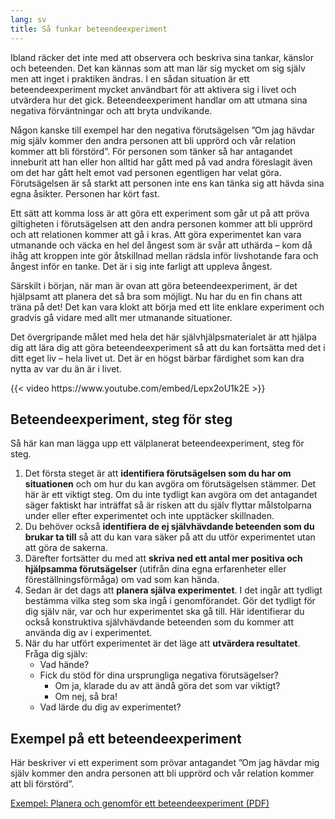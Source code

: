 ```yaml
---
lang: sv
title: Så funkar beteendeexperiment
---
```


\label{sec-experimentinstructions}

Ibland räcker det inte med att observera och beskriva sina tankar,
känslor och beteenden. Det kan kännas som att man lär sig mycket om sig
själv men att inget i praktiken ändras. I en sådan situation är ett
beteendeexperiment mycket användbart för att aktivera sig i livet och
utvärdera hur det gick. Beteendeexperiment handlar om att utmana sina
negativa förväntningar och att bryta undvikande. 

Någon kanske till exempel har den negativa förutsägelsen ”Om jag hävdar
mig själv kommer den andra personen att bli upprörd och vår relation
kommer att bli förstörd”. För personen som tänker så har antagandet
inneburit att han eller hon alltid har gått med på vad andra
föreslagit även om det har gått helt emot vad personen egentligen har
velat göra. Förutsägelsen är så starkt att personen inte ens kan tänka
sig att hävda sina egna åsikter. Personen har kört fast.

Ett sätt att komma loss är att göra ett experiment som går ut på att
pröva giltigheten i förutsägelsen att den andra personen kommer att bli
upprörd och att relationen kommer att gå i kras. Att göra experimentet
kan vara utmanande och väcka en hel del ångest som är svår att uthärda
-- kom då ihåg att kroppen inte gör åtskillnad mellan rädsla inför
livshotande fara och ångest inför en tanke. Det är i sig inte farligt
att uppleva ångest.

Särskilt i början, när man är ovan att göra beteendeexperiment, är det
hjälpsamt att planera det så bra som möjligt. Nu har du en fin chans att träna på det! Det kan vara klokt att börja med ett lite enklare
experiment och gradvis gå vidare med allt mer utmanande situationer.

Det övergripande målet med hela det här självhjälpsmaterialet är att hjälpa dig att lära
dig att göra beteendeexperiment så att du kan fortsätta med det i ditt
eget liv -- hela livet ut. Det är en högst bärbar färdighet som kan dra nytta av 
var du än är i livet.

::: {.content-visible when-format="html"}
{{< video https://www.youtube.com/embed/Lepx2oU1k2E >}}
:::
\xqr{Utmana negativa tankar}{https://youtu.be/Lepx2oU1k2E}

## Beteendeexperiment, steg för steg

Så här kan man lägga upp ett välplanerat beteendeexperiment, steg för
steg.

1.  Det första steget är att **identifiera förutsägelsen som du har om
    situationen** och om hur du kan avgöra om förutsägelsen stämmer. Det
    här är ett viktigt steg. Om du inte tydligt kan avgöra om det
    antagandet säger faktiskt har inträffat så är risken att du själv
    flyttar målstolparna under eller efter experimentet och inte
    upptäcker skillnaden.
2.  Du behöver också **identifiera de ej självhävdande beteenden som du
    brukar ta till** så att du kan vara säker på att du utför
    experimentet utan att göra de sakerna.
3.  Därefter fortsätter du med att **skriva ned ett antal mer positiva
    och hjälpsamma förutsägelser** (utifrån dina egna erfarenheter eller
    föreställningsförmåga) om vad som kan hända. 
4.  Sedan är det dags att **planera själva experimentet**. I det ingår
    att tydligt bestämma vilka steg som ska ingå i genomförandet. Gör
    det tydligt för dig själv när, var och hur experimentet ska gå till.
    Här identifierar du också konstruktiva självhävdande beteenden som
    du kommer att använda dig av i experimentet.
5.  När du har utfört experimentet är det läge
    att **utvärdera resultatet**. Fråga dig själv:
    -   Vad hände?
    -   Fick du stöd för dina ursprungliga negativa förutsägelser?
        -   Om ja, klarade du av att ändå göra det som var viktigt?
        -   Om nej, så bra!
    -   Vad lärde du dig av experimentet?

## Exempel på ett beteendeexperiment

Här beskriver vi ett experiment som prövar antagandet ”Om jag hävdar mig
själv kommer den andra personen att bli upprörd och vår relation kommer
att bli förstörd”.

::: {.content-visible when-format="html"}
[Exempel: Planera och genomför ett beteendeexperiment (PDF)](forms/100respekt-exempel-beteendeexperiment.pdf){.bi-filetype-pdf}
:::
\xqrform{Exempel: Planera och genomför ett beteendeexperiment (PDF)}{forms/100respekt-exempel-beteendeexperiment.pdf}